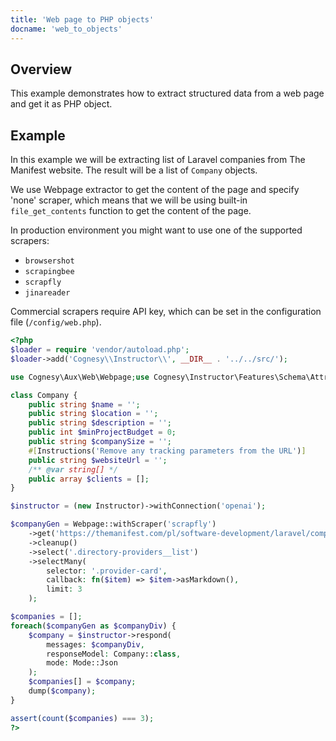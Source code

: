 ```yaml
---
title: 'Web page to PHP objects'
docname: 'web_to_objects'
---
```


## Overview

This example demonstrates how to extract structured data from a web page and get
it as PHP object.

## Example

In this example we will be extracting list of Laravel companies from The Manifest
website. The result will be a list of `Company` objects.

We use Webpage extractor to get the content of the page and specify 'none' scraper,
which means that we will be using built-in `file_get_contents` function to get the
content of the page.

In production environment you might want to use one of the supported scrapers:
 - `browsershot`
 - `scrapingbee`
 - `scrapfly`
 - `jinareader`

Commercial scrapers require API key, which can be set in the configuration file
(`/config/web.php`).

```php
<?php
$loader = require 'vendor/autoload.php';
$loader->add('Cognesy\\Instructor\\', __DIR__ . '../../src/');

use Cognesy\Aux\Web\Webpage;use Cognesy\Instructor\Features\Schema\Attributes\Instructions;use Cognesy\Instructor\Instructor;use Cognesy\LLM\LLM\Enums\Mode;

class Company {
    public string $name = '';
    public string $location = '';
    public string $description = '';
    public int $minProjectBudget = 0;
    public string $companySize = '';
    #[Instructions('Remove any tracking parameters from the URL')]
    public string $websiteUrl = '';
    /** @var string[] */
    public array $clients = [];
}

$instructor = (new Instructor)->withConnection('openai');

$companyGen = Webpage::withScraper('scrapfly')
    ->get('https://themanifest.com/pl/software-development/laravel/companies?page=1')
    ->cleanup()
    ->select('.directory-providers__list')
    ->selectMany(
        selector: '.provider-card',
        callback: fn($item) => $item->asMarkdown(),
        limit: 3
    );

$companies = [];
foreach($companyGen as $companyDiv) {
    $company = $instructor->respond(
        messages: $companyDiv,
        responseModel: Company::class,
        mode: Mode::Json
    );
    $companies[] = $company;
    dump($company);
}

assert(count($companies) === 3);
?>
```
